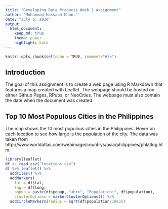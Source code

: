 ```yaml
---
title: "Developing Data Products Week 2 Assignment"
author: "Muhammad Hassaan Khan."
date: "July 6, 2020"
output: 
  html_document:
    keep_md: true
    theme: paper
    highlight: kate
---
```


```r
knitr::opts_chunk$set(echo = TRUE, comment="#/>")
```

## Introduction

The goal of this assignment is to create a web page using R Markdown that features a map created with Leaflet. The webpage should be hosted on either Github Pages, RPubs, or NeoCities. The webpage must also contain the date when the document was created.

## Top 10 Most Populous Cities in the Philippines

The map shows the 10 most populous cities in the Philippines. Hover on each location to see how large is the population of the city. The data was taken from http://www.worldatlas.com/webimage/countrys/asia/philippines/phlatlog.htm.

```r
library(leaflet)
df <- read.csv("locations.csv")
df %>% leaflet() %>%
  addTiles() %>%
  addMarkers(
    lat = df$lat, 
    lng = df$long, 
    popup = paste(df$popup, "<br>", "Population:", df$population),
    clusterOptions = markerClusterOptions()) %>%
  addCircleMarkers(radius = sqrt(df$population/10e3))
```
